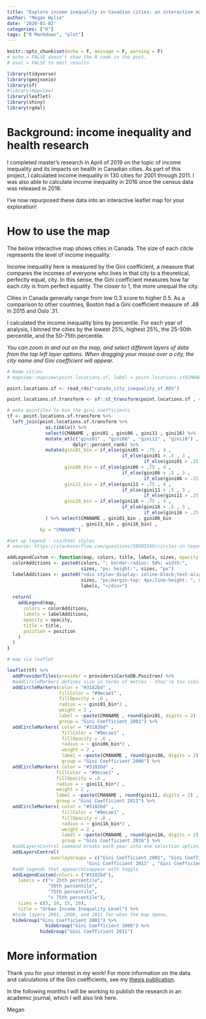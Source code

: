 ```yaml
---
title: "Explore income inequality in Canadian cities: an interactive map of 2001- 2016 Gini coefficient data"
author: "Megan Wylie"
date: '2020-01-02'
categories: ["R"]
tags: ["R Markdown", "plot"]
---
```


```r

knitr::opts_chunk$set(echo = F, message = F, warning = F)
# echo = FALSE doesn't show the R code in the post.
# eval = FALSE to omit results

library(tidyverse)
library(geojsonio)
library(sf)
#library(mapview)
library(leaflet)
library(shiny)
library(rgdal)

```

# Background: income inequality and health research

I completed master's research in April of 2019 on the topic of income inequality and its impacts on health in Canadian cities. As part of this project, I calculated income inequality in 130 cities for 2001 through 2011. I was also able to calculate income inequality in 2016 once the census data was released in 2018. 

I've now repurposed these data into an interactive leaflet map for your exploration! 

# How to use the map

The below interactive map shows cities in Canada. The size of each citcle represents the level of income inequality. 

Income inequality here is measured by the Gini coefficient, a measure that compares the incomes of everyone who lives in that city to a theoretical, perfectly equal, city. In this sense, the Gini coefficient measures how far each city is from perfect equality. The closer to 1, the more unequal the city.

Cities in Canada generally range from low 0.3 score to higher 0.5. As a comparison to other countries, Boston had a Gini coefficient measure of .48 in 2015 and Oslo .31.

I calculated the income inequality bins by percentile. For each year of analysis, I binned the cities by the lowest 25%, highest 25%, the 25-50th percentile, and the 50-75th percentile. 

*You can zoom in and out on the map, and select different layers of data from the top left layer options. When dragging your mouse over a city, the city name and Gini coefficient will appear.* 


```r
# Name cities
# mapview::mapview(point.locations.sf, label = point.locations.sf$CMANAME)

point.locations.sf <- read_rds("canada_city_inequality_sf.RDS")

point.locations.sf.transform <- sf::st_transform(point.locations.sf , 4326)

# make quintiles to bin the gini coefficients
tf <- point.locations.sf.transform %>% 
  left_join(point.locations.sf.transform %>% 
              as.tibble() %>% 
              select(CMANAME , gini01 , gini06 , gini11 , gini16) %>% 
              mutate_at(c("gini01" , "gini06" , "gini11" , "gini16") , 
                        dplyr::percent_rank) %>% 
              mutate(gini01_bin = if_else(gini01 > .75 , 4 , 
                                          if_else(gini01 > .5 , 3 , 
                                                  if_else(gini01 > .25 , 2 , 1))), 
                     gini06_bin = if_else(gini06 > .75 , 4 , 
                                          if_else(gini06 > .5 , 3 , 
                                                  if_else(gini06 > .25 , 2 , 1))),
                     gini11_bin = if_else(gini11 > .75 , 4 , 
                                          if_else(gini11 > .5 , 3 , 
                                                  if_else(gini11 > .25 , 2 , 1))),
                     gini16_bin = if_else(gini16 > .75 , 4 , 
                                          if_else(gini16 > .5 , 3 , 
                                                  if_else(gini16 > .25 , 2 , 1))),
              ) %>% select(CMANAME , gini01_bin , gini06_bin
                           , gini11_bin , gini16_bin) , 
            by = "CMANAME")

#set up legend - css/html styles
# source: https://stackoverflow.com/questions/58505589/circles-in-legend-for-leaflet-map-with-addcirclemarkers-in-r-without-shiny

addLegendCustom <- function(map, colors, title, labels, sizes, opacity = 0.6, position = "topright"){
  colorAdditions <- paste0(colors, "; border-radius: 50%; width:", 
                           sizes, "px; height:", sizes, "px")
  labelAdditions <- paste0("<div style='display: inline-block;text-align: right;height: ", 
                           sizes, "px;margin-top: 4px;line-height: ", sizes, "px;'>", 
                           labels, "</div>")
  
  return(
    addLegend(map,
      colors = colorAdditions, 
      labels = labelAdditions,
      opacity = opacity,
      title = title,
      position = position
    )
  )
}

# map via leaflet

leaflet(tf) %>% 
  addProviderTiles(provider = providers$CartoDB.Positron) %>%
  #addCircleMarkers defines size in terms of metres - they're too similar in size
  addCircleMarkers(color = "#3182bd" ,
                   fillColor = "#9ecae1" ,
                   fillOpacity = .6 , 
                   radius = ~ gini01_bin*2 ,
                   weight = 2 ,
                   label = ~paste(CMANAME , round(gini01, digits = 2) , sep = ", " ),
                   group = "Gini Coefficient 2001") %>% 
  addCircleMarkers( color = "#3182bd" ,
                    fillColor = "#9ecae1" ,
                    fillOpacity = .6 , 
                    radius = ~ gini06_bin*2 ,
                    weight = 2 ,
                    label = ~paste(CMANAME , round(gini06, digits = 2) , sep = ", "),
                    group = "Gini Coefficient 2006") %>% 
  addCircleMarkers( color = "#3182bd" ,
                  fillColor = "#9ecae1" ,
                  fillOpacity = .6 , 
                  radius = ~ gini11_bin*2 ,
                  weight = 2 ,
                  label = ~paste(CMANAME , round(gini11, digits = 2) , sep = ", " ) ,
                  group = "Gini Coefficient 2011") %>%
  addCircleMarkers( color = "#3182bd" ,
                    fillColor = "#9ecae1" ,
                    fillOpacity = .6 , 
                    radius = ~ gini16_bin*2 ,
                    weight = 2 ,
                    label = ~paste(CMANAME , round(gini16, digits = 2), sep = ", " ),
                    group = "Gini Coefficient 2016") %>%
  #addLayersControl command breaks each year into one selection option.
  addLayersControl(
                overlayGroups = c("Gini Coefficient 2001", "Gini Coefficient 2006" ,
                             "Gini Coefficient 2011" , "Gini Coefficient 2016")) %>% 
  #add legends that appear/disappear with toggle
  addLegendCustom(colors = ("#3182bd"),
    labels = c("< 25th percentile",
               "50th percentile", 
               "75th percentile", 
               "> 75th percentile"),
    sizes = c(5, 10, 15, 20),
    title = "Urban Income Inequality Level") %>%
  #hide layers 2001, 2006, and 2011 for when the map opens. 
  hideGroup("Gini Coefficient 2001") %>% 
              hideGroup("Gini Coefficient 2006") %>% 
            hideGroup("Gini Coefficient 2011")

```


# More information

Thank you for your interest in my work! For more information on the data and calculations of the Gini coefficients, see my [thesis publication](http://digitool.library.mcgill.ca/R/EENC3B6JRGRNQYTFUC1QL1K64F9UY9YDIC1UPKXTDG24PQG39G-07956).

In the following months I will be working to publish the research in an academic journal, which I will also link here. 


Megan 
